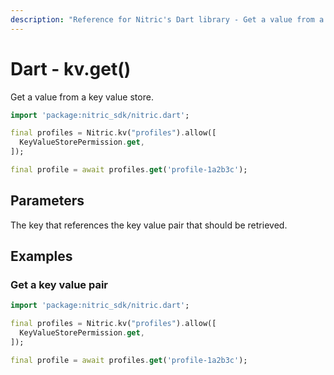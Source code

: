 ```yaml
---
description: "Reference for Nitric's Dart library - Get a value from a key value store."
---
```


# Dart - kv.get()

Get a value from a key value store.

```dart
import 'package:nitric_sdk/nitric.dart';

final profiles = Nitric.kv("profiles").allow([
  KeyValueStorePermission.get,
]);

final profile = await profiles.get('profile-1a2b3c');
```

## Parameters

<Properties>
  <Property name="key" required type="String">
    The key that references the key value pair that should be retrieved.
  </Property>
</Properties>

## Examples

### Get a key value pair

```dart
import 'package:nitric_sdk/nitric.dart';

final profiles = Nitric.kv("profiles").allow([
  KeyValueStorePermission.get,
]);

final profile = await profiles.get('profile-1a2b3c');
```
